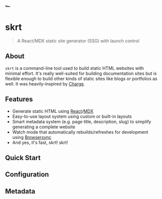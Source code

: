 <div className="text-6xl -mt-10 mb-8">🏎️</div>

# skrt
> A React/MDX static site generator (SSG) with launch control

## About

`skrt` is a command-line tool used to build static HTML websites with minimal
effort. It's really well-suited for building documentation sites but is
flexible enough to build other kinds of static sites like blogs or portfolios as
well. It was heavily-inspired by [Charge][chargeUrl].

## Features

* Generate static HTML using [React][reactUrl]/[MDX][mdxUrl]
* Easy-to-use layout system using custom or built-in layouts
* Smart metadata system (e.g. page title, description, slug) to simplify
  generating a complete website
* Watch mode that automatically rebuilds/refreshes for development using
  [Browsersync][bsUrl]
* And yes, it's fast, skrt! skrt!

[chargeUrl]: https://charge.js.org
[reactUrl]: https://reactjs.org
[mdxUrl]: https://mdxjs.com
[bsUrl]: https://browsersync.io

## Quick Start

## Configuration

## Metadata
